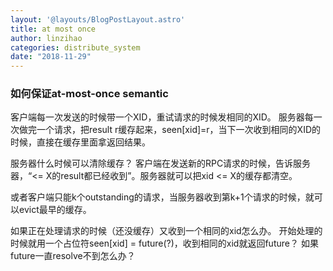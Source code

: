 ```yaml
---
layout: '@layouts/BlogPostLayout.astro'
title: at most once
author: linzihao
categories: distribute_system
date: "2018-11-29"
---
```


### 如何保证at-most-once semantic ###
客户端每一次发送的时候带一个XID，重试请求的时候发相同的XID。
服务器每一次做完一个请求，把result r缓存起来，seen[xid]=r，当下一次收到相同的XID的时候，直接在缓存里面拿返回结果。

服务器什么时候可以清除缓存？
客户端在发送新的RPC请求的时候，告诉服务器，“<= X的result都已经收到”。服务器就可以把xid <= X的缓存都清空。

或者客户端只能k个outstanding的请求，当服务器收到第k+1个请求的时候，就可以evict最早的缓存。

如果正在处理请求的时候（还没缓存）又收到一个相同的xid怎么办。
开始处理的时候就用一个占位符seen[xid] = future(?)，收到相同的xid就返回future？
如果future一直resolve不到怎么办？